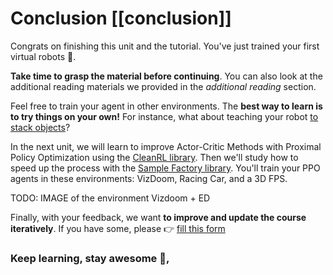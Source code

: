 # Conclusion [[conclusion]]

Congrats on finishing this unit and the tutorial. You've just trained your first virtual robots 🥳.

**Take time to grasp the material before continuing**. You can also look at the additional reading materials we provided in the *additional reading* section.

Feel free to train your agent in other environments. The **best way to learn is to try things on your own!** For instance, what about teaching your robot [to stack objects](https://panda-gym.readthedocs.io/en/latest/usage/environments.html#sparce-reward-end-effector-control-default-setting)?

In the next unit, we will learn to improve Actor-Critic Methods with Proximal Policy Optimization using the [CleanRL library](https://github.com/vwxyzjn/cleanrl). Then we'll study how to speed up the process with the [Sample Factory library](https://samplefactory.dev/). You'll train your PPO agents in these environments: VizDoom, Racing Car, and a 3D FPS.

TODO: IMAGE of the environment Vizdoom + ED

Finally, with your feedback, we want **to improve and update the course iteratively**. If you have some, please 👉  [fill this form](https://forms.gle/BzKXWzLAGZESGNaE9)

### Keep learning, stay awesome 🤗,
